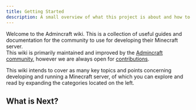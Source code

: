 ```yaml
---
title: Getting Started
description: A small overview of what this project is about and how to get started
---
```


Welcome to the Admincraft wiki. This is a collection of useful guides and documentation for the community to use for developing their Minecraft server.\
This wiki is primarily maintained and improved by the [Admincraft community](https://www.reddit.com/r/admincraft/), however we are always open for [contributions](contribution.mdx).

This wiki intends to cover as many key topics and points concerning developing and running a Minecraft server, of which you can explore and read by expanding the categories located on the left.

## What is Next?

<Cards>
  <Card title="Learn how to set up a server" href="/docs/server_setup/server_software" />
  <Card title="Contribute to the wiki" href="contribution" />
</Cards>
